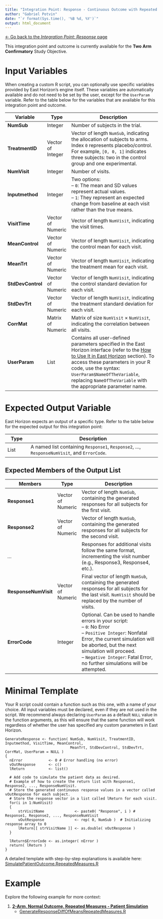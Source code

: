 ```yaml
---
title: "Integration Point: Response - Continuous Outcome with Repeated Measures"
author: "Gabriel Potvin"
date: "`r format(Sys.time(), '%B %d, %Y')`"
output: html_document
---
```


[$\leftarrow$ Go back to the *Integration Point: Response* page](IntegrationPointResponse.html)

This integration point and outcome is currently available for the **Two Arm Confirmatory** Study Objective.

# Input Variables

When creating a custom R script, you can optionally use specific variables provided by East Horizon's engine itself. These variables are automatically available and do not need to be set by the user, except for the `UserParam` variable. Refer to the table below for the variables that are available for this integration point and outcome.

| **Variable**   | **Type** | **Description**                                                                 |
|----------------|--------------|---------------------------------------------------------------------------------|
|**NumSub**|Integer|Number of subjects in the trial.|
|**TreatmentID**|Vector of Integer|Vector of length `NumSub`, indicating the allocation of subjects to arms. Index `0` represents placebo/control. For example, `[0, 0, 1]` indicates three subjects: two in the control group and one experimental. |
|**NumVisit**|Integer|Number of visits.|
|**Inputmethod**|Integer|Two options:<br>– `0`: The mean and SD values represent actual values.<br>– `1`: They represent an expected change from baseline at each visit rather than the true means.|
|**VisitTime**|Vector of Numeric|Vector of length `NumVisit`, indicating the visit times.|
|**MeanControl**|Vector of Numeric|Vector of length `NumVisit`, indicating the control mean for each visit.|
|**MeanTrt**|Vector of Numeric|Vector of length `NumVisit`, indicating the treatment mean for each visit.|
|**StdDevControl**|Vector of Numeric|Vector of length `NumVisit`, indicating the control standard deviation for each visit.|
|**StdDevTrt**|Vector of Numeric|Vector of length `NumVisit`, indicating the treatment standard deviation for each visit.|
|**CorrMat**|Matrix of Numeric|Matrix of size `NumVisit` $\times$ `NumVisit`, indicating the correlation between all visits.|
| **UserParam**  | List     | Contains all user-defined parameters specified in the East Horizon interface (refer to the [How to Use It in East Horizon](IntegrationPointResponse.html#how-to-use-it-in-east-horizon) section). To access these parameters in your R code, use the syntax: `UserParam$NameOfTheVariable`, replacing `NameOfTheVariable` with the appropriate parameter name. |

# Expected Output Variable

East Horizon expects an output of a specific type. Refer to the table below for the expected output for this integration point:

| **Type**  | **Description**                                                                                  |
|------------------|--------------------------------------------------------------------------------------------------|
| List  | A named list containing `Response1`, `Response2`, ..., `ResponseNumVisit`, and `ErrorCode`.                    |

## Expected Members of the Output List

| **Members**     | **Type**  | **Description**                                                                                  |
|----------------|--------------|---------------------------------------------------------------------------------|
|**Response1**|Vector of Numeric|Vector of length `NumSub`, containing the generated responses for all subjects for the first visit.|
|**Response2**|Vector of Numeric|Vector of length `NumSub`, containing the generated responses for all subjects for the second visit.|
|*...*||Responses for additional visits follow the same format, incrementing the visit number (e.g., Response3, Response4, etc.).    |
|**ResponseNumVisit**|Vector of Numeric|Final vector of length `NumSub`, containing the generated responses for all subjects for the last visit. `NumVisit` should be replaced by the number of visits.|
| **ErrorCode**   | Integer  | Optional. Can be used to handle errors in your script:<br>– `0`: No Error<br> – `Positive Integer`: Nonfatal Error, the current simulation will be aborted, but the next simulation will proceed.<br>– `Negative Integer`: Fatal Error, no further simulations will be attempted.                  |

# Minimal Template

Your R script could contain a function such as this one, with a name of your choice. All input variables must be declared, even if they are not used in the script. We recommend always declaring `UserParam` as a default `NULL` value in the function arguments, as this will ensure that the same function will work regardless of whether the user has specified any custom parameters in East Horizon.

```
GenerateResponse <- function( NumSub, NumVisit, TreatmentID, Inputmethod, VisitTime, MeanControl, 
                              MeanTrt, StdDevControl, StdDevTrt, CorrMat, UserParam = NULL )
{
  nError        	<- 0 # Error handling (no error)
  vOutResponse  	<- c()
  lReturn           <- list()
  
  # Add code to simulate the patient data as desired.  
  # Example of how to create the return list with Response1, Response2, ..., ResponseNumVisit.
  # Store the generated continuous response values in a vector called vOutResponse for each subject.
  # Store the response vector in a list called lReturn for each visit.
  for(i in 1:NumVisit)
  {
      strVisitName              <- paste0( "Response", i ) # Response1, Response2, ..., ResponseNumVisit
      vOutResponse              <- rep( 0, NumSub )  # Initializing response array to 0	
      lReturn[[ strVisitName ]] <- as.double( vOutResponse )
  }
    
  lReturn$ErrorCode <- as.integer( nError )
  return( lReturn )
}
```

A detailed template with step-by-step explanations is available here: [SimulatePatientOutcome.RepeatedMeasures.R](https://github.com/Cytel-Inc/CyneRgy/blob/main/inst/Templates/SimulatePatientOutcome.RepeatedMeasures.R) 

# Example

Explore the following example for more context:

1. [**2-Arm, Normal Outcome, Repeated Measures - Patient Simulation**](2ArmNormalRepeatedMeasuresResponseGeneration.html)
    - [GenerateResponseDiffOfMeansRepeatedMeasures.R](https://github.com/Cytel-Inc/CyneRgy/blob/main/inst/Examples/2ArmNormalRepeatedMeasuresResponseGeneration/RCode/GenerateResponseDiffOfMeansRepeatedMeasures.R)
    
